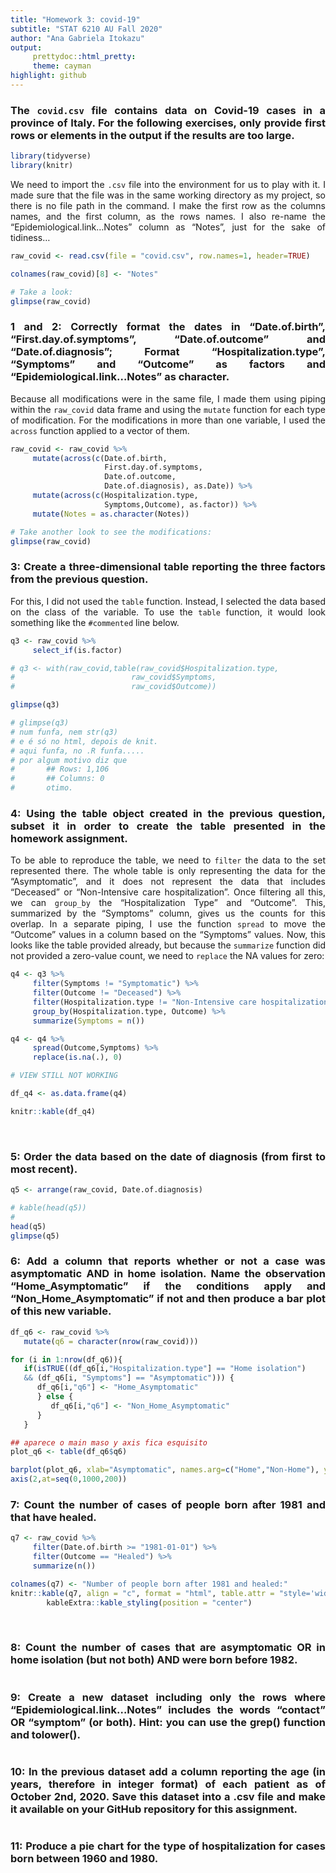 ```yaml
---
title: "Homework 3: covid-19"
subtitle: "STAT 6210 AU Fall 2020"
author: "Ana Gabriela Itokazu"
output:
     prettydoc::html_pretty:
     theme: cayman
highlight: github
---
```


<div style="text-align: justify">

### The `covid.csv` file contains data on Covid-19 cases in a province of Italy. For the following exercises, only provide first rows or elements in the output if the results are too large.

</div>

```r
library(tidyverse)
library(knitr)
```

<div style="text-align: justify">

We need to import the `.csv` file into the environment for us to play with it. I made sure that the file was in the same working directory as my project, so there is no file path in the command. I make the first row as the columns names, and the first column, as the rows names. I also re-name the "Epidemiological.link...Notes" column as "Notes", just for the sake of tidiness...

</div>

```r

raw_covid <- read.csv(file = "covid.csv", row.names=1, header=TRUE)

colnames(raw_covid)[8] <- "Notes"

# Take a look:
glimpse(raw_covid)

```

<div style="text-align: justify">

### 1 and 2: Correctly format the dates in “Date.of.birth”, “First.day.of.symptoms”, “Date.of.outcome” and “Date.of.diagnosis”; Format “Hospitalization.type”, “Symptoms” and “Outcome” as factors and “Epidemiological.link…Notes” as character.

Because all modifications were in the same file, I made them using piping within the `raw_covid` data frame and using the `mutate` function for each type of modification. For the modifications in more than one variable, I used the `across` function applied to a vector of them.

</div>

```r

raw_covid <- raw_covid %>%
     mutate(across(c(Date.of.birth,
                     First.day.of.symptoms,
                     Date.of.outcome,
                     Date.of.diagnosis), as.Date)) %>%
     mutate(across(c(Hospitalization.type,
                     Symptoms,Outcome), as.factor)) %>%
     mutate(Notes = as.character(Notes))

# Take another look to see the modifications:
glimpse(raw_covid)

```

<div style="text-align: justify">

### 3: Create a three-dimensional table reporting the three factors from the previous question.

For this, I did not used the `table` function. Instead, I selected the data based on the class of the variable. To use the `table` function, it would look something like the `#commented` line below.
</div>

```r

q3 <- raw_covid %>%
     select_if(is.factor)

# q3 <- with(raw_covid,table(raw_covid$Hospitalization.type,
#                          raw_covid$Symptoms,
#                          raw_covid$Outcome))

glimpse(q3)

# glimpse(q3)
# num funfa, nem str(q3)
# e é só no html, depois de knit. 
# aqui funfa, no .R funfa.....
# por algum motivo diz que 
#       ## Rows: 1,106
#       ## Columns: 0
#       otimo.

```

<div style="text-align: justify">

### 4: Using the table object created in the previous question, subset it in order to create the table presented in the homework assignment.

To be able to reproduce the table, we need to `filter` the data to the set represented there. The whole table is only representing the data for the "Asymptomatic", and it does not represent the data that includes "Deceased" or "Non-Intensive care hospitalization". Once filtering all this, we can `group_by` the "Hospitalization Type" and "Outcome". This, summarized by the "Symptoms" column, gives us the counts for this overlap. In a separate piping, I use the function `spread` to move the "Outcome" values in a column based on the "Symptoms" values. Now, this looks like the table provided already, but because the `summarize` function did not provided a zero-value count, we need to `replace` the NA values for zero:

</div>

```r

q4 <- q3 %>%
     filter(Symptoms != "Symptomatic") %>%
     filter(Outcome != "Deceased") %>%
     filter(Hospitalization.type != "Non-Intensive care hospitalization") %>%
     group_by(Hospitalization.type, Outcome) %>%
     summarize(Symptoms = n())

q4 <- q4 %>%
     spread(Outcome,Symptoms) %>%
     replace(is.na(.), 0)

# VIEW STILL NOT WORKING

```

```r

df_q4 <- as.data.frame(q4)

knitr::kable(df_q4)
```

\

<div style="text-align: justify">

### 5: Order the data based on the date of diagnosis (from first to most recent).

</div>

```r

q5 <- arrange(raw_covid, Date.of.diagnosis)

# kable(head(q5))
# 
head(q5)
glimpse(q5)

```

<div style="text-align: justify">

### 6: Add a column that reports whether or not a case was asymptomatic AND in home isolation. Name the observation “Home_Asymptomatic” if the conditions apply and “Non_Home_Asymptomatic” if not and then produce a bar plot of this new variable.

</div>

```r

df_q6 <- raw_covid %>%
   mutate(q6 = character(nrow(raw_covid)))

for (i in 1:nrow(df_q6)){
   if(isTRUE((df_q6[i,"Hospitalization.type"] == "Home isolation")
   && (df_q6[i, "Symptoms"] == "Asymptomatic"))) {
      df_q6[i,"q6"] <- "Home_Asymptomatic"
      } else {
         df_q6[i,"q6"] <- "Non_Home_Asymptomatic"
      }
   }

## aparece o main maso y axis fica esquisito
plot_q6 <- table(df_q6$q6)

barplot(plot_q6, xlab="Asymptomatic", names.arg=c("Home","Non-Home"), ylim=c(0,1000))
axis(2,at=seq(0,1000,200))

```

<!--

#fica bom mas nao aparece o 'main':
par(mfrow=c(1,1))
barplot(plot_q6, main="Asymptomatic", names.arg=c("Home","Non-Home"), ann=FALSE,axes=FALSE)
usr <- par("usr")
par(usr=c(usr[1:2], 0, 900))
axis(2,at=seq(0,900,100))

-->
<div style="text-align: justify">

### 7: Count the number of cases of people born after 1981 and that have healed.

</div>

```r

q7 <- raw_covid %>%
     filter(Date.of.birth >= "1981-01-01") %>%
     filter(Outcome == "Healed") %>%
     summarize(n())

```

```r
colnames(q7) <- "Number of people born after 1981 and healed:"
knitr::kable(q7, align = "c", format = "html", table.attr = "style='width:50%;'") %>%
        kableExtra::kable_styling(position = "center")
```

\

<div style="text-align: justify">

### 8: Count the number of cases that are asymptomatic OR in home isolation (but not both) AND were born before 1982.

</div>

```r


```

<div style="text-align: justify">

### 9: Create a new dataset including only the rows where “Epidemiological.link…Notes” includes the words “contact” OR “symptom” (or both). Hint: you can use the grep() function and tolower().

</div>

```r


```

<div style="text-align: justify">

### 10: In the previous dataset add a column reporting the age (in years, therefore in integer format) of each patient as of October 2nd, 2020. Save this dataset into a .csv file and make it available on your GitHub repository for this assignment.

</div>

```r


```

<div style="text-align: justify">

### 11: Produce a pie chart for the type of hospitalization for cases born between 1960 and 1980.

</div>

```r


```